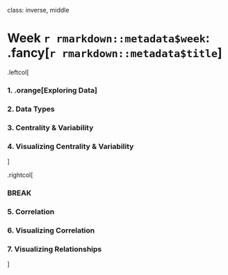 
class: inverse, middle

# Week `r rmarkdown::metadata$week`: .fancy[`r rmarkdown::metadata$title`]

.leftcol[

### 1. .orange[Exploring Data]
### 2. Data Types
### 3. Centrality & Variability
### 4. Visualizing Centrality & Variability

]

.rightcol[

### BREAK

### 5. Correlation
### 6. Visualizing Correlation
### 7. Visualizing Relationships

]